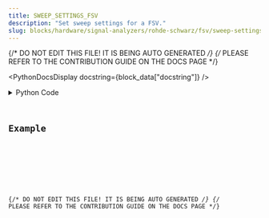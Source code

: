 ```yaml
---
title: SWEEP_SETTINGS_FSV
description: "Set sweep settings for a FSV."
slug: blocks/hardware/signal-analyzers/rohde-schwarz/fsv/sweep-settings-fsv
---
```


{/* DO NOT EDIT THIS FILE! IT IS BEING AUTO GENERATED */}
{/* PLEASE REFER TO THE CONTRIBUTION GUIDE ON THE DOCS PAGE */}


<PythonDocsDisplay docstring={block_data["docstring"]} />
<details>
<summary>Python Code</summary>



<Code code={pythonCode} lang="py" wrap theme="dracula" />

[Find this Flojoy Block on GitHub](https://github.com/flojoy-ai/blocks/blob/main/blocks/HARDWARE/SIGNAL_ANALYZERS/ROHDE_SCHWARZ/FSV/SWEEP_SETTINGS_FSV/SWEEP_SETTINGS_FSV.py)

</details>

## Example


<GetHelpWidget />


<AppDisplay app={app} blockName="SWEEP_SETTINGS_FSV" client:visible />


<Example />

{/* DO NOT EDIT THIS FILE! IT IS BEING AUTO GENERATED */}
{/* PLEASE REFER TO THE CONTRIBUTION GUIDE ON THE DOCS PAGE */}
